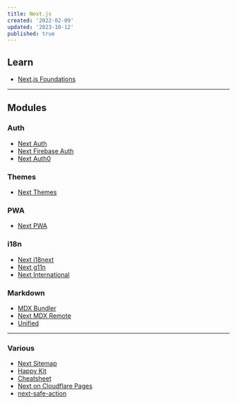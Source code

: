 ```yaml
---
title: Next.js
created: '2022-02-09'
updated: '2023-10-12'
published: true
---
```


## Learn

-   [Next.js Foundations](https://nextjs.org/learn/foundations/about-nextjs)

---

## Modules

### Auth

-   [Next Auth](https://github.com/nextauthjs/next-auth)
-   [Next Firebase Auth](https://github.com/gladly-team/next-firebase-auth)
-   [Next Auth0](https://github.com/auth0/nextjs-auth0)

### Themes

-   [Next Themes](https://github.com/pacocoursey/next-themes)

### PWA

-   [Next PWA](https://github.com/shadowwalker/next-pwa)

### i18n

-   [Next i18next](https://github.com/isaachinman/next-i18next)
-   [Next g11n](https://github.com/atilafassina/next-g11n)
-   [Next International](https://github.com/QuiiBz/next-international)

### Markdown

-   [MDX Bundler](https://github.com/kentcdodds/mdx-bundler)
-   [Next MDX Remote](https://github.com/hashicorp/next-mdx-remote)
-   [Unified](https://unifiedjs.com/)

---

### Various

-   [Next Sitemap](https://github.com/iamvishnusankar/next-sitemap)
-   [Happy Kit](https://happykit.dev/)
-   [Cheatsheet](https://gourav.io/blog/nextjs-cheatsheet)
-   [Next on Cloudflare Pages](https://github.com/cloudflare/next-on-pages/)
-   [next-safe-action](https://github.com/TheEdoRan/next-safe-action/)
